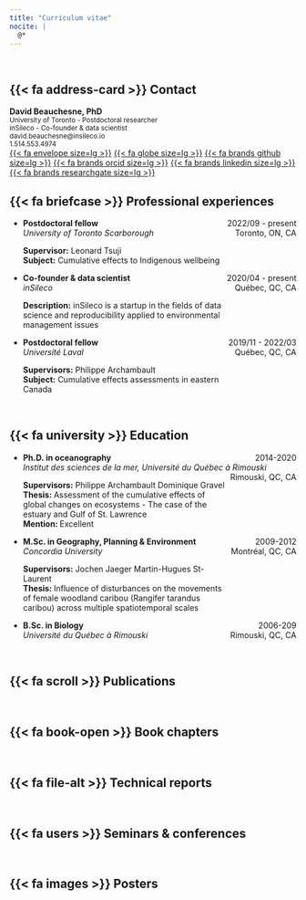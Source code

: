 ```yaml
---
title: "Curriculum vitae"
nocite: |
  @*
---
```


<br> 

## {{< fa address-card >}} Contact

<b>David Beauchesne, PhD</b><br/>
<small>University of Toronto - Postdoctoral researcher</small><br/>
<small>inSileco - Co-founder & data scientist</small><br/>
<small>david.beauchesne@insileco.io</small><br/>
<small>1.514.553.4974</small><br/>
[{{< fa envelope size=lg >}}](mailto:david.beauchesne@insileco.io)
[{{< fa globe size=lg >}}](https://david.beauchesne.insileco.io)
[{{< fa brands github size=lg >}}](https://github.com/david-beauchesne)
[{{< fa brands orcid size=lg >}}](https://www.orcid.org/0000-0002-3590-8161)
<!-- [{{< fa brands google-scholar size=lg >}}](https://scholar.google.ca/citations?user=8YPeWfgAAAAJ&hl=en&oi=ao$$) -->
[{{< fa brands linkedin size=lg >}}](https://www.linkedin.com/in/david-beauchesne-16683353/)
[{{< fa brands researchgate size=lg >}}](https://www.researchgate.net/profile/David_Beauchesne)

## {{< fa briefcase >}} Professional experiences

<ul class="fa-ul">
   <li><span class="fa-li"><i class='fas fa-university' aria-hidden="true"></i></span> <b> Postdoctoral fellow </b>
    <span style="float:right;">2022/09 - present</span>
    <br>
    <em> University of Toronto Scarborough </em>
    <span style="float:right;">Toronto, ON, CA</span>
    <br>
    <p style="width:75%;">
      <b>Supervisor:</b> Leonard Tsuji
      <a href="https://www.utsc.utoronto.ca/healthsociety/len-tsuji"><i class="far fa-globe" aria-hidden="true"></i></a>
      <br>
      <b>Subject:</b>  Cumulative effects to Indigenous wellbeing
    </p>
</ul>

<ul class="fa-ul">
   <li><span class="fa-li"><i class='fas fa-user-tie' aria-hidden="true"></i></span> <b> Co-founder & data scientist </b>
    <span style="float:right;">2020/04 - present</span>
    <br>
    <em> inSileco </em>
    <a href="https://insileco.io"><i class="far fa-globe" aria-hidden="true"></i></a>
    <span style="float:right;">Québec, QC, CA</span>
    <br>
    <p style="width:75%;">
      <b>Description:</b> inSileco is a startup in the fields of data science and reproducibility applied to environmental management issues
    </p>
</ul>

<ul class="fa-ul">
   <li><span class="fa-li"><i class='fas fa-university' aria-hidden="true"></i></span> <b> Postdoctoral fellow </b>
    <span style="float:right;">2019/11 - 2022/03</span>
    <br>
    <em> Université Laval </em>
    <span style="float:right;">Québec, QC, CA</span>
    <br>
    <p style="width:75%;">
      <b>Supervisors:</b> Philippe Archambault
      <a href="https://www.fsg.ulaval.ca/departements/professeurs/philippe-archambault-454"><i class="far fa-globe" aria-hidden="true"></i></a>
      <br>
      <b>Subject:</b> Cumulative effects assessments in eastern Canada
    </p>
</ul>

<br> 

## {{< fa university >}} Education

<ul class="fa-ul">
   <li><span class="fa-li"><i class='fas fa-graduation-cap' aria-hidden="true"></i></span><b> Ph.D. in oceanography </b>
    <span style="float:right;">2014-2020</span>
    <br>
    <em> Institut des sciences de la mer, Université du Québec à Rimouski </em>
    <span style="float:right;">Rimouski, QC, CA</span>
    <br>
    <p style="width:75%;">
      <b>Supervisors:</b> Philippe Archambault
      <a href="https://www.fsg.ulaval.ca/departements/professeurs/philippe-archambault-454"><i class="far fa-globe" aria-hidden="true"></i></a>
      Dominique Gravel
      <a href="https://www.usherbrooke.ca/biologie/nous-joindre/personnel/corps-professoral/ecologie-terrestre/dominique-gravel"><i class="far fa-globe" aria-hidden="true"></i></a>
      <br>
      <b>Thesis: </b> Assessment of the cumulative effects of global changes on ecosystems - The case of the estuary and Gulf of St. Lawrence
      <br>
      <b>Mention: </b> Excellent
    </p>
</ul>

<ul class="fa-ul">
    <li><span class="fa-li"><i class='fas fa-graduation-cap' aria-hidden="true"></i></span><b> M.Sc. in Geography, Planning & Environment </b>
    <span style="float:right;">2009-2012</span>
    <br>
    <em> Concordia University </em>
    <span style="float:right;">Montréal, QC, CA</span>
    <br>
    <p style="width:75%;">
      <b>Supervisors:</b> Jochen Jaeger
      <a href="https://www.concordia.ca/faculty/jochen-a-g-jaeger.html"><i class="far fa-globe" aria-hidden="true"></i></a>
      Martin-Hugues St-Laurent
      <a href="https://www.uqar.ca/universite/a-propos-de-l-uqar/departements/departement-de-biologie-chimie-et-geographie/st-laurent-martin-hugues"><i class="far fa-globe" aria-hidden="true"></i></a>
      <br>
      <b>Thesis: </b> Influence of disturbances on the movements of female woodland caribou (Rangifer tarandus caribou) across multiple spatiotemporal scales
      <a href="https://spectrum.library.concordia.ca/id/eprint/973904/"><i class="far fa-file-pdf" aria-hidden="true"></i></a>
    </p>
</ul>

<ul class="fa-ul">
    <li><span class="fa-li"><i class='fas fa-graduation-cap' aria-hidden="true"></i></span><b> B.Sc. in Biology </b>
    <span style="float:right;">2006-209</span>
    <br>
    <em> Université du Québec à Rimouski </em>
    <span style="float:right;">Rimouski, QC, CA</span>
    <br>

</ul>

<br> 

## {{< fa scroll >}} Publications

::: {#refs-publications}
:::

<br> 

## {{< fa book-open >}} Book chapters

<!-- 
::: {#refs-books}
::: -->

<br> 

## {{< fa file-alt >}} Technical reports 

::: {#refs-technical}
:::
 
<br> 

## {{< fa users >}} Seminars & conferences

::: {#refs-seminars}
:::

<br> 

## {{< fa images >}} Posters

<!-- ::: {#refs-posters}
::: -->
